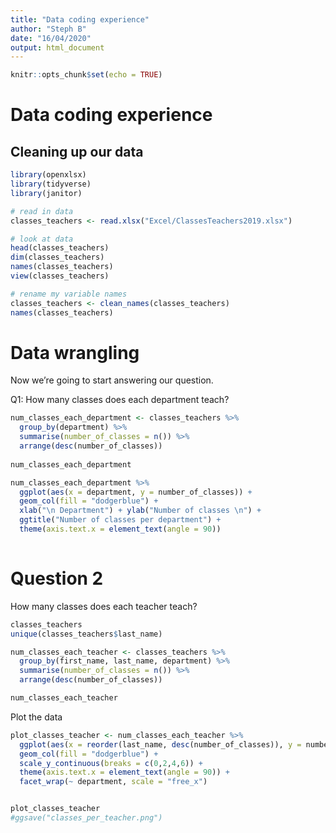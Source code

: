 ```yaml
---
title: "Data coding experience"
author: "Steph B"
date: "16/04/2020"
output: html_document
---
```


```r
knitr::opts_chunk$set(echo = TRUE)
```


# Data coding experience


## Cleaning up our data 

```r
library(openxlsx)
library(tidyverse)
library(janitor)

# read in data 
classes_teachers <- read.xlsx("Excel/ClassesTeachers2019.xlsx")

# look at data 
head(classes_teachers)
dim(classes_teachers)
names(classes_teachers)
view(classes_teachers)

# rename my variable names 
classes_teachers <- clean_names(classes_teachers)
names(classes_teachers)

```


# Data wrangling 

Now we're going to start answering our question. 

Q1: How many classes does each department teach? 


```r
num_classes_each_department <- classes_teachers %>%
  group_by(department) %>%
  summarise(number_of_classes = n()) %>%
  arrange(desc(number_of_classes))
  
num_classes_each_department
```



```r
num_classes_each_department %>%
  ggplot(aes(x = department, y = number_of_classes)) + 
  geom_col(fill = "dodgerblue") + 
  xlab("\n Department") + ylab("Number of classes \n") + 
  ggtitle("Number of classes per department") + 
  theme(axis.text.x = element_text(angle = 90))
  
```


# Question 2 

How many classes does each teacher teach?

```r
classes_teachers
unique(classes_teachers$last_name)

num_classes_each_teacher <- classes_teachers %>%
  group_by(first_name, last_name, department) %>%
  summarise(number_of_classes = n()) %>%
  arrange(desc(number_of_classes))

num_classes_each_teacher
```


Plot the data 

```r

plot_classes_teacher <- num_classes_each_teacher %>%
  ggplot(aes(x = reorder(last_name, desc(number_of_classes)), y = number_of_classes)) + 
  geom_col(fill = "dodgerblue") + 
  scale_y_continuous(breaks = c(0,2,4,6)) + 
  theme(axis.text.x = element_text(angle = 90)) +
  facet_wrap(~ department, scale = "free_x")


plot_classes_teacher
#ggsave("classes_per_teacher.png")
```






